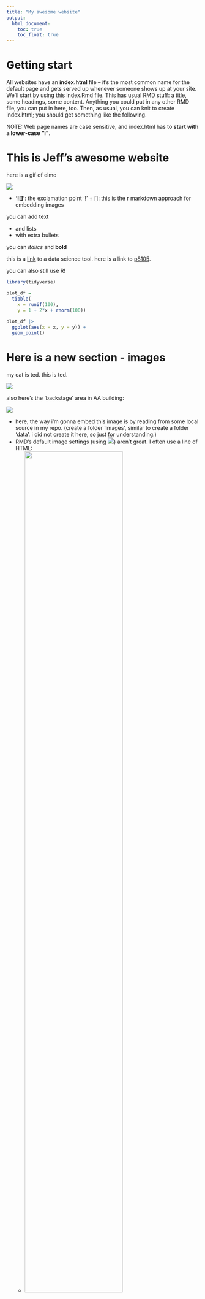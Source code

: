 ```yaml
---
title: "My awesome website"
output: 
  html_document:
    toc: true
    toc_float: true
---
```


# Getting start

All websites have an **index.html** file – it’s the most common name for the default page and gets served up whenever someone shows up at your site. We’ll start by using this index.Rmd file. This has usual RMD stuff: a title, some headings, some content. Anything you could put in any other RMD file, you can put in here, too. Then, as usual, you can knit to create index.html; you should get something like the following.

NOTE: Web page names are case sensitive, and index.html has to **start with a lower-case “i”**.

# This is Jeff's awesome website

here is a gif of elmo

![](https://media.giphy.com/media/drXGoW1iudhKw/giphy.gif)

* **'![]'**: the exclamation point '!' + []: this is the r markdown approach for embedding images

you can add text

* and lists
* with extra bullets

you can *italics* and **bold**

this is a [link](https://www.google.com/) to a data science tool. here is a link to [p8105](https://p8105.com). 

you can also still use R!
```r
library(tidyverse)

plot_df =
  tibble(
    x = runif(100),
    y = 1 + 2*x + rnorm(100))
  
plot_df |> 
  ggplot(aes(x = x, y = y)) +
  geom_point()
```

# Here is a new section - images

my cat is ted. this is ted.

![](images/ted.jpg)

also here's the 'backstage' area in AA building:

![](images/backstage.jpg)

* here, the way i'm gonna embed this image is by reading from some local source in my repo. (create a folder 'images', similar to create a folder 'data'. i did not create it here, so just for understanding.)
* RMD’s default image settings (using ![](image.jpg)) aren’t great. I often use a line of HTML:
  * **<img src="images/image.jpg" style="width:75%">**
  * This will load and display images/image.jpg (I usually keep my images inside an images folder to reduce clutter). The style components control things like adding a border or adjusting the image height or width, along with lots of other things – googling around

# website with more than 1 page

Your website usually has more than one page. These pages can be created using the same process as index.html: create an Rmd file and knit to html. Once you have another page (e.g. about.html) you need to link to it from your home page (e.g. using use **[about](about.html)**), or no one will be able to find it.

# having 1 set of rules that apply site-wide

if we want the same styling to exist across all of the different pages - extracting out the most critical header info to a separate file that get applied to every page in your website.

* To do this, we’ll create a single file with all the YAML stuff we need, and at the same time remove extraneous YAML header content from individual Rmd files.

* Create your **_site.yml** file by going to **File > New File > Text file**. Copy the content below, and **save the file as _site.yml** in your project’s home folder.

* in the _site.yml file:
  * **name: "Yay internet!"**: A title or name for your web page is "Yay internet!"
  * **output_dir: "."**: The directory where the output files will be saved. In this case, it's set to the current directory (".").
  * **navbar**: Configuration for a navigation bar on your web page. It contains:
    * **title:"Home"** The title of the navigation bar is set to "Home."
    * **right**: Items displayed on the right side of the navigation bar, including:
      * "About": A link to an "about.html" page.(we create an 'about.rmd' so if we click 'about', it takes us to 'about' page)
      * An envelope icon linking to an email address (replace <you@youremail.com> with your actual email address).
      * A GitHub icon linking to your GitHub profile (replace <YOUR_GH_NAME> with your GitHub username).
  * **output**: Configuration for the HTML output format, with the following settings:
    * **theme**: The theme for the HTML document, set to "cerulean." This theme will determine the visual style of your web page.

* if you don't have a page that is linked to in the navbar or you want to link it in another way, you can do this: here is the link to [about](about.html) instead of link it in the _site.yml file. You also don't need to use https://www... b/c this page is in the same repo and it is a html page on the same website, so we can directly link it using 'about.html'.

* a link to the [source](https://fontawesome.com/icons) for the site on GitHub
  
  
# R proj recognize your website

* One nice feature is that RStudio will recognize your project as a website, and give you a quick way to build the complete website using the “build website” button. This is really just a shortcut to rmarkdown::render_site(), but it’s still nice.

* If build buttom does not show up, just quit r proj and restart r proj in Rstudio.

* If sth in navbar renews, we can open up every rmd and each page separately and reknit, OR we can click **build website** in build button - kinda knit everything in website
  * This rebuilds the full website, whereas the knit button only rebuilds a page. Rebuilding the site can be useful if you’ve made big changes, like changing the _site.yml.


# tips for building websites

add a [default theme](https://bootswatch.com/3/) to your YAML and change it from time to time. (RStudio is a bit behind in their bootstrap themes; if you find another one you want to add, you might find [this thread](https://community.rstudio.com/t/in-rstudio-rmarkdown-how-to-add-new-html-themes-from-bootswatch/15791/2) useful.) - this can save time and be more meaningful.

# tips for website about project

As noted, the preceding example is about a personal website but illustrates useful ideas. If you’re making a website about a data science project, I recommend including:

A landing page giving a broad overview of the project
A page (or pages) about the data wrangling, including the raw data if appropriate
Separate pages for each distinct analysis, possibly organized using menus
R and package versions used in the analyses






